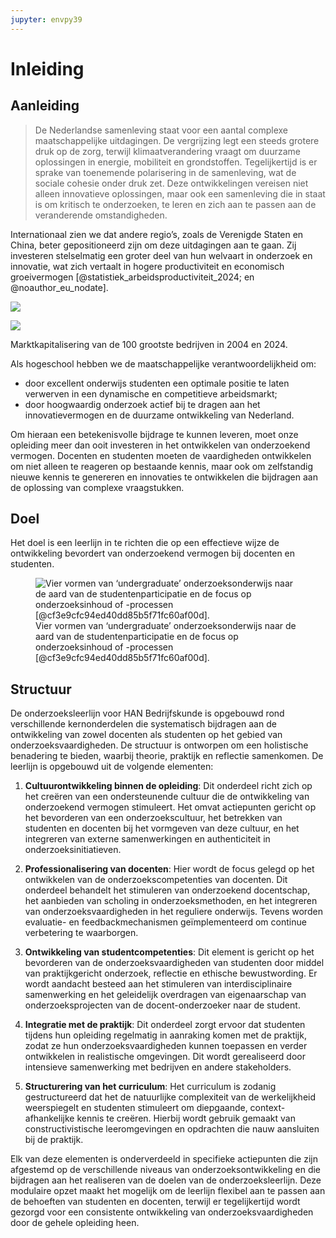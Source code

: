 ```yaml
---
jupyter: envpy39
---
```


# Inleiding

## Aanleiding

> De Nederlandse samenleving staat voor een aantal complexe maatschappelijke uitdagingen. De vergrijzing legt een steeds grotere druk op de zorg, terwijl klimaatverandering vraagt om duurzame oplossingen in energie, mobiliteit en grondstoffen. Tegelijkertijd is er sprake van toenemende polarisering in de samenleving, wat de sociale cohesie onder druk zet. Deze ontwikkelingen vereisen niet alleen innovatieve oplossingen, maar ook een samenleving die in staat is om kritisch te onderzoeken, te leren en zich aan te passen aan de veranderende omstandigheden.

Internationaal zien we dat andere regio’s, zoals de Verenigde Staten en China, beter gepositioneerd zijn om deze uitdagingen aan te gaan. Zij investeren stelselmatig een groter deel van hun welvaart in onderzoek en innovatie, wat zich vertaalt in hogere productiviteit en economisch groeivermogen [@statistiek_arbeidsproductiviteit_2024; en @noauthor_eu_nodate].

::: {#fig-maps layout-ncol="2"}
![](images/chart2004.png)

![](images/chart2024.png)

Marktkapitalisering van de 100 grootste bedrijven in 2004 en 2024.
:::

Als hogeschool hebben we de maatschappelijke verantwoordelijkheid om:

-   door excellent onderwijs studenten een optimale positie te laten verwerven in een dynamische en competitieve arbeidsmarkt;
-   door hoogwaardig onderzoek actief bij te dragen aan het innovatievermogen en de duurzame ontwikkeling van Nederland.

Om hieraan een betekenisvolle bijdrage te kunnen leveren, moet onze opleiding meer dan ooit investeren in het ontwikkelen van onderzoekend vermogen. Docenten en studenten moeten de vaardigheden ontwikkelen om niet alleen te reageren op bestaande kennis, maar ook om zelfstandig nieuwe kennis te genereren en innovaties te ontwikkelen die bijdragen aan de oplossing van complexe vraagstukken.

## Doel

Het doel is een leerlijn in te richten die op een effectieve wijze de ontwikkeling bevordert van onderzoekend vermogen bij docenten en studenten.

![Vier vormen van ‘undergraduate’ onderzoeksonderwijs naar de aard van de studentenparticipatie en de focus op onderzoeksinhoud of -processen [@cf3e9cfc94ed40dd85b5f71fc60af00d].](images/vormen.png)

## Structuur

De onderzoeksleerlijn voor HAN Bedrijfskunde is opgebouwd rond verschillende kernonderdelen die systematisch bijdragen aan de ontwikkeling van zowel docenten als studenten op het gebied van onderzoeksvaardigheden. De structuur is ontworpen om een holistische benadering te bieden, waarbij theorie, praktijk en reflectie samenkomen. De leerlijn is opgebouwd uit de volgende elementen:

1.  **Cultuurontwikkeling binnen de opleiding**: Dit onderdeel richt zich op het creëren van een ondersteunende cultuur die de ontwikkeling van onderzoekend vermogen stimuleert. Het omvat actiepunten gericht op het bevorderen van een onderzoekscultuur, het betrekken van studenten en docenten bij het vormgeven van deze cultuur, en het integreren van externe samenwerkingen en authenticiteit in onderzoeksinitiatieven.

2.  **Professionalisering van docenten**: Hier wordt de focus gelegd op het ontwikkelen van de onderzoekscompetenties van docenten. Dit onderdeel behandelt het stimuleren van onderzoekend docentschap, het aanbieden van scholing in onderzoeksmethoden, en het integreren van onderzoeksvaardigheden in het reguliere onderwijs. Tevens worden evaluatie- en feedbackmechanismen geïmplementeerd om continue verbetering te waarborgen.

3.  **Ontwikkeling van studentcompetenties**: Dit element is gericht op het bevorderen van de onderzoeksvaardigheden van studenten door middel van praktijkgericht onderzoek, reflectie en ethische bewustwording. Er wordt aandacht besteed aan het stimuleren van interdisciplinaire samenwerking en het geleidelijk overdragen van eigenaarschap van onderzoeksprojecten van de docent-onderzoeker naar de student.

4.  **Integratie met de praktijk**: Dit onderdeel zorgt ervoor dat studenten tijdens hun opleiding regelmatig in aanraking komen met de praktijk, zodat ze hun onderzoeksvaardigheden kunnen toepassen en verder ontwikkelen in realistische omgevingen. Dit wordt gerealiseerd door intensieve samenwerking met bedrijven en andere stakeholders.

5.  **Structurering van het curriculum**: Het curriculum is zodanig gestructureerd dat het de natuurlijke complexiteit van de werkelijkheid weerspiegelt en studenten stimuleert om diepgaande, context-afhankelijke kennis te creëren. Hierbij wordt gebruik gemaakt van constructivistische leeromgevingen en opdrachten die nauw aansluiten bij de praktijk.

Elk van deze elementen is onderverdeeld in specifieke actiepunten die zijn afgestemd op de verschillende niveaus van onderzoeksontwikkeling en die bijdragen aan het realiseren van de doelen van de onderzoeksleerlijn. Deze modulaire opzet maakt het mogelijk om de leerlijn flexibel aan te passen aan de behoeften van studenten en docenten, terwijl er tegelijkertijd wordt gezorgd voor een consistente ontwikkeling van onderzoeksvaardigheden door de gehele opleiding heen.
